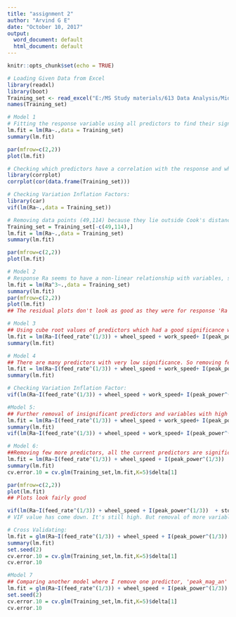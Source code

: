 ---
title: "assignment 2"
author: "Arvind G E"
date: "October 10, 2017"
output:
  word_document: default
  html_document: default
---

```{r setup, include=FALSE}
knitr::opts_chunk$set(echo = TRUE)
```

```{r}
# Loading Given Data from Excel
library(readxl)
library(boot)
Training_set <- read_excel("E:/MS Study materials/613 Data Analysis/Mid-term/Training set.xlsx")
names(Training_set)
```

```{r}
# Model 1
# Fitting the response variable using all predictors to find their significance and outlier points:
lm.fit = lm(Ra~.,data = Training_set)
summary(lm.fit)
```

```{r}
par(mfrow=c(2,2))
plot(lm.fit)
```

```{r}
# Checking which predictors have a correlation with the response and which predictors have a high correlation amongst themselves
library(corrplot)
corrplot(cor(data.frame(Training_set)))
```

```{r}
# Checking Variation Inflation Factors:
library(car)
vif(lm(Ra~.,data = Training_set))
```

```{r}
# Removing data points (49,114) because they lie outside Cook's distance in 'Residuals Vs Leverage' plot
Training_set = Training_set[-c(49,114),]
lm.fit = lm(Ra~.,data = Training_set)
summary(lm.fit)

```
```{r}
par(mfrow=c(2,2))
plot(lm.fit)
```

```{r}
# Model 2
# Response Ra seems to have a non-linear relationship with variables, so I am 
lm.fit = lm(Ra^3~.,data = Training_set)
summary(lm.fit)
par(mfrow=c(2,2))
plot(lm.fit)
## The residual plots don't look as good as they were for response 'Ra'
```

```{r}
# Model 3
## Using cube root values of predictors which had a good significance with Ra when it was raised to power 3 and using other predictors in their linear form.
lm.fit = lm(Ra~I(feed_rate^(1/3)) + wheel_speed + work_speed+ I(peak_power^(1/3))  + std_power + skewness_power + kurtosis_power + p2p_power + log(peak_mag_an) + energy_band2_an + peak_mag_at  + mean_at + skewness_at + kurtosis_at + total_energy_at + energy_band1_at  + I(energy_band2_at^(1/3)), data = Training_set)
summary(lm.fit)
```

```{r}
# Model 4
## There are many predictors with very low significance. So removing few variables with low significance.
lm.fit = lm(Ra~I(feed_rate^(1/3)) + wheel_speed + work_speed+ I(peak_power^(1/3))  + std_power +  kurtosis_power + log(peak_mag_an) + peak_mag_at  + mean_at + skewness_at + kurtosis_at + total_energy_at + energy_band1_at  + I(energy_band2_at^(1/3)), data = Training_set)
summary(lm.fit)

```
```{r}
# Checking Variation Inflation Factor:
vif(lm(Ra~I(feed_rate^(1/3)) + wheel_speed + work_speed+ I(peak_power^(1/3))  + std_power +  kurtosis_power + log(peak_mag_an) + peak_mag_at  + mean_at + skewness_at + kurtosis_at + total_energy_at + energy_band1_at  + I(energy_band2_at^(1/3)), data = Training_set))
```

```{r}
#Model 5:
## Further removal of insignificant predictors and variables with high Variation Inflation Factor.
lm.fit = lm(Ra~I(feed_rate^(1/3)) + wheel_speed + work_speed+ I(peak_power^(1/3))  + std_power +  kurtosis_power + log(peak_mag_an) + peak_mag_at  + mean_at + skewness_at + kurtosis_at + total_energy_at + energy_band1_at  + I(energy_band2_at^(1/3)), data = Training_set)
summary(lm.fit)
vif(lm(Ra~I(feed_rate^(1/3)) + wheel_speed + work_speed+ I(peak_power^(1/3))  + std_power +  kurtosis_power + log(peak_mag_an) + peak_mag_at  + mean_at + skewness_at + kurtosis_at + total_energy_at + energy_band1_at  + I(energy_band2_at^(1/3)), data = Training_set))
```


```{r}
# Model 6:
##Removing few more predictors, all the current predictors are significant.
lm.fit = lm(Ra~I(feed_rate^(1/3)) + wheel_speed + I(peak_power^(1/3))  + std_power + kurtosis_power + log(peak_mag_an) + mean_at + total_energy_at  + I(energy_band2_at^(1/3)), data = Training_set)
summary(lm.fit)
cv.error.10 = cv.glm(Training_set,lm.fit,K=5)$delta[1]
```

```{r}
par(mfrow=c(2,2))
plot(lm.fit)
## Plots look fairly good
```

```{r}
vif(lm(Ra~I(feed_rate^(1/3)) + wheel_speed + I(peak_power^(1/3))  + std_power + kurtosis_power + log(peak_mag_an) + mean_at + total_energy_at  + I(energy_band2_at^(1/3)), data = Training_set))
# VIF value has come down. It's still high. But removal of more variables than this reduces the R squared considerably.
```

```{r}
# Cross Validating:
lm.fit = glm(Ra~I(feed_rate^(1/3)) + wheel_speed + I(peak_power^(1/3))  + std_power + kurtosis_power + log(peak_mag_an) + mean_at + total_energy_at  + I(energy_band2_at^(1/3)), data = Training_set)
summary(lm.fit)
set.seed(2)
cv.error.10 = cv.glm(Training_set,lm.fit,K=5)$delta[1]
cv.error.10
```
```{r}
#Model 7
## Comparing another model where I remove one predictor, 'peak_mag_an' and comparing with cross-validation error
lm.fit = glm(Ra~I(feed_rate^(1/3)) + wheel_speed + I(peak_power^(1/3))  + std_power + kurtosis_power + mean_at + total_energy_at  + I(energy_band2_at^(1/3)), data = Training_set)
set.seed(2)
cv.error.10 = cv.glm(Training_set,lm.fit,K=5)$delta[1]
cv.error.10
```


